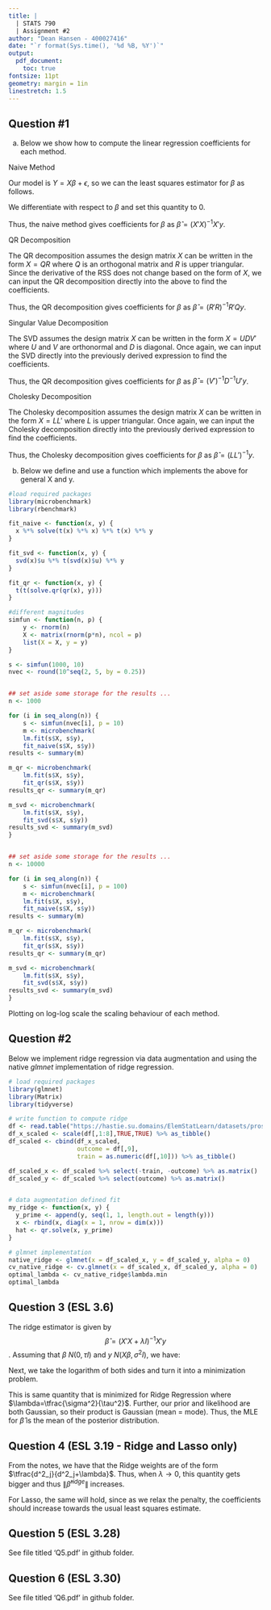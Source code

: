 ```yaml
---
title: |
  | STATS 790
  | Assignment #2
author: "Dean Hansen - 400027416"
date: "`r format(Sys.time(), '%d %B, %Y')`"
output: 
  pdf_document:
    toc: true
fontsize: 11pt
geometry: margin = 1in
linestretch: 1.5
---
```


\newpage
## Question #1

a) Below we show how to compute the linear regression coefficients for each method.

$\text{Naive Method}$

Our model is $Y=X\beta + \epsilon$, so we can the least squares estimator for $\beta$ as follows.

```{=latex}
\begin{align}
\text{RSS} &= \epsilon' \epsilon\\
           &= (Y-X\beta)'(Y-X\beta)\\
           &= Y'Y-2Y'X\beta+\beta'X'X\beta\\
\end{align}
```

We differentiate with respect to $\beta$ and set this quantity to $0$.

```{=latex}
\begin{align}
\tfrac{dRSS}{d\beta} &= -2X'y+2X'X\beta\\
                   0 &= -X'y+X'X\beta\\
         \hat{\beta} &= (X'X)^{-1}X'y\\
\end{align}
```

Thus, the naive method gives coefficients for $\beta$ as $\hat{\beta} = (X'X)^{-1}X'y$.


$\text{QR Decomposition}$

The QR decomposition assumes the design matrix $X$ can be written in the form $X=QR$ where $Q$ is an orthogonal matrix and $R$ is upper triangular. Since the derivative of the RSS does not change based on the form of $X$, we can input the QR decomposition directly into the above to find the coefficients.

```{=latex}
\begin{align}
\hat{\beta} &= (X'X)^{-1}X'y\\
&= ((QR)'QR)^{-1}(QR)'y\\
&= ((R'Q'QR)^{-1}R'Q'y\\
&= ((R'R)^{-1}R'Qy\\
\end{align}
```

Thus, the QR decomposition gives coefficients for $\beta$ as $\hat{\beta}=(R'R)^{-1}R'Qy$.

$\text{Singular Value Decomposition}$

The SVD assumes the design matrix $X$ can be written in the form $X=UDV'$ where $U$ and $V$ are orthonormal and $D$ is diagonal. Once again, we can input the SVD directly into the previously derived expression to find the coefficients.

```{=latex}
\begin{align}
\hat{\beta} &= (X'X)^{-1}X'y\\
&= ((UDV')'UDV')^{-1}(UDV')'y\\
&= (VD'U'UDV')^{-1}VD'U'y\\
&= (VD'DV')^{-1}VD'U'y\\
&= (V')^{-1}D^{-1}U'y\\
\end{align}
```

Thus, the QR decomposition gives coefficients for $\beta$ as $\hat{\beta}=(V')^{-1}D^{-1}U'y$.

$\text{Cholesky Decomposition}$

The Cholesky decomposition assumes the design matrix $X$ can be written in the form $X=LL'$ where $L$ is upper triangular. Once again, we can input the Cholesky decomposition directly into the previously derived expression to find the coefficients.

```{=latex}
\begin{align}
\hat{\beta} &= (X'X)^{-1}X'y\\
&= ((LL')'LL')^{-1}(LL')'y\\
&= (LL'LL')^{-1}LL'y\\
&= (LL')^{-1}y\\
\end{align}
```

Thus, the Cholesky decomposition gives coefficients for $\beta$ as $\hat{\beta}=(LL')^{-1}y$.

b) Below we define and use a function which implements the above for general X and y.

```r
#load required packages
library(microbenchmark)
library(rbenchmark)

fit_naive <- function(x, y) { 
  x %*% solve(t(x) %*% x) %*% t(x) %*% y
}

fit_svd <- function(x, y) { 
  svd(x)$u %*% t(svd(x)$u) %*% y
}

fit_qr <- function(x, y) { 
  t(t(solve.qr(qr(x), y)))
}

#different magnitudes
simfun <- function(n, p) {
    y <- rnorm(n)
    X <- matrix(rnorm(p*n), ncol = p)
    list(X = X, y = y)
}

s <- simfun(1000, 10)
nvec <- round(10^seq(2, 5, by = 0.25))


## set aside some storage for the results ...
n <- 1000

for (i in seq_along(n)) {
    s <- simfun(nvec[i], p = 10)
    m <- microbenchmark(
    lm.fit(s$X, s$y),
    fit_naive(s$X, s$y))
results <- summary(m)  

m_qr <- microbenchmark(
    lm.fit(s$X, s$y),
    fit_qr(s$X, s$y))
results_qr <- summary(m_qr) 

m_svd <- microbenchmark(
    lm.fit(s$X, s$y),
    fit_svd(s$X, s$y))
results_svd <- summary(m_svd)  
}


## set aside some storage for the results ...
n <- 10000

for (i in seq_along(n)) {
    s <- simfun(nvec[i], p = 100)
    m <- microbenchmark(
    lm.fit(s$X, s$y),
    fit_naive(s$X, s$y))
results <- summary(m)  

m_qr <- microbenchmark(
    lm.fit(s$X, s$y),
    fit_qr(s$X, s$y))
results_qr <- summary(m_qr) 

m_svd <- microbenchmark(
    lm.fit(s$X, s$y),
    fit_svd(s$X, s$y))
results_svd <- summary(m_svd)  
}

```


Plotting on log-log scale the scaling behaviour of each method.


\newpage
## Question #2

Below we implement ridge regression via data augmentation and using the native $glmnet$ implementation of ridge regression.

```r

# load required packages
library(glmnet)
library(Matrix)
library(tidyverse)

# write function to compute ridge
df <- read.table("https://hastie.su.domains/ElemStatLearn/datasets/prostate.data")
df_x_scaled <- scale(df[,1:8],TRUE,TRUE) %>% as_tibble()
df_scaled <- cbind(df_x_scaled,
                   outcome = df[,9],
                   train = as.numeric(df[,10])) %>% as_tibble()

df_scaled_x <- df_scaled %>% select(-train, -outcome) %>% as.matrix()
df_scaled_y <- df_scaled %>% select(outcome) %>% as.matrix()


# data augmentation defined fit
my_ridge <- function(x, y) {
  y_prime <- append(y, seq(1, 1, length.out = length(y)))
  x <- rbind(x, diag(x = 1, nrow = dim(x)))
  hat <- qr.solve(x, y_prime)
}

# glmnet implementation
native_ridge <- glmnet(x = df_scaled_x, y = df_scaled_y, alpha = 0)
cv_native_ridge <- cv.glmnet(x = df_scaled_x, df_scaled_y, alpha = 0)
optimal_lambda <- cv_native_ridge$lambda.min
optimal_lambda
```

\newpage
## Question 3 (ESL 3.6)

The ridge estimator is given by $$\hat{\beta} = (X'X+ \lambda I)^{-1}X'y$$. Assuming that $\beta \text{~}N(0,\tau I)$ and $y \text{~}N(X\beta, \sigma^2I)$, we have:

```{=latex}
\begin{align}
\hat{\beta} &= \text{argmax } Pr(y | X, \beta)Pr(\beta)\\
&= \text{argmax } e^{-\tfrac{1}{2\tau^2}\beta'\beta} e^{-\tfrac{1}{2\sigma^2}(y-X\beta)'(y-X\beta)}\\
&= \text{argmax } e^{-\tfrac{1}{2\tau^2}\beta'\beta -\tfrac{1}{2\sigma^2}(y-X\beta)'(y-X\beta)}
\end{align}
```

Next, we take the logarithm of both sides and turn it into a minimization problem.

```{=latex}
\begin{align}
log(\hat{\beta}) &= \text{argmin } \tfrac{1}{2\tau^2}\beta'\beta + \tfrac{1}{2\sigma^2}(y-X\beta)'(y-X\beta)\\
&= \text{argmin } \tfrac{1}{2\tau^2} \|\beta \|^2_2 + \tfrac{1}{2\sigma^2}(y-X\beta)'(y-X\beta)\\
&= \text{argmin } \tfrac{\sigma^2}{\tau^2} \|\beta \|^2_2 + (y-X\beta)'(y-X\beta)
\end{align}
```

This is same quantity that is minimized for Ridge Regression where $\lambda=\tfrac{\sigma^2}{\tau^2}$. Further, our prior and likelihood are both Gaussian, so their product is Gaussian (mean = mode). Thus, the MLE for $\hat{\beta}$ is the mean of the posterior distribution.

\newpage
## Question 4 (ESL 3.19 - Ridge and Lasso only)

From the notes, we have that the Ridge weights are of the form $\tfrac{d^2_j}{d^2_j+\lambda}$. Thus, when $\lambda \rightarrow 0$, this quantity gets bigger and thus $\|\hat{\beta}^{ridge} \|$ increases.

For Lasso, the same will hold, since as we relax the penalty, the coefficients should increase towards the usual least squares estimate.

\newpage
## Question 5 (ESL 3.28)

See file titled 'Q5.pdf' in github folder.

## Question 6 (ESL 3.30)

See file titled 'Q6.pdf' in github folder.





